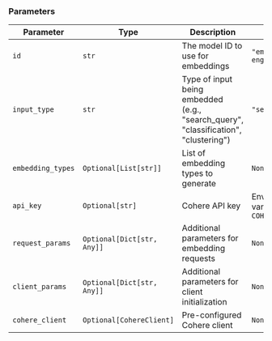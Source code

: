### Parameters

| Parameter | Type | Description | Default |
|-----------|------|-------------|---------|
| `id` | `str` | The model ID to use for embeddings | `"embed-english-v3.0"` |
| `input_type` | `str` | Type of input being embedded (e.g., "search_query", "classification", "clustering") | `"search_query"` |
| `embedding_types` | `Optional[List[str]]` | List of embedding types to generate | `None` |
| `api_key` | `Optional[str]` | Cohere API key | Environment variable `COHERE_API_KEY` |
| `request_params` | `Optional[Dict[str, Any]]` | Additional parameters for embedding requests | `None` |
| `client_params` | `Optional[Dict[str, Any]]` | Additional parameters for client initialization | `None` |
| `cohere_client` | `Optional[CohereClient]` | Pre-configured Cohere client | `None` |